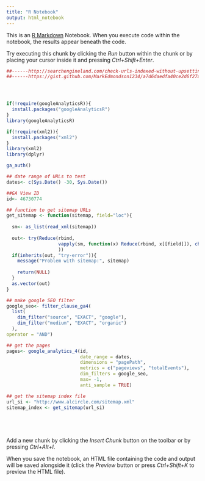 ```yaml
---
title: "R Notebook"
output: html_notebook
---
```


This is an [R Markdown](http://rmarkdown.rstudio.com) Notebook. When you execute code within the notebook, the results appear beneath the code. 

Try executing this chunk by clicking the *Run* button within the chunk or by placing your cursor inside it and pressing *Ctrl+Shift+Enter*. 

```r
##------http://searchengineland.com/check-urls-indexed-without-upsetting-google-follow-267472------
##------https://gist.github.com/MarkEdmondson1234/a7d6daedfa40ce2d6f27a1a5c56e9a50------




if(!require(googleAnalyticsR)){
  install.packages("googleAnalyticsR")
}
library(googleAnalyticsR)

if(!require(xml2)){
  install.packages("xml2")
}
library(xml2)
library(dplyr)

ga_auth()

## date range of URLs to test
dates<- c(Sys.Date() -30, Sys.Date())

##GA View ID
id<- 46730774

## function to get sitemap URLs
get_sitemap <- function(sitemap, field="loc"){
  
  sm<- as_list(read_xml(sitemap))
  
  out<- try(Reduce(rbind,
                   vapply(sm, function(x) Reduce(rbind, x[[field]]), character(1))
                   ))
  if(inherits(out, "try-error")){
    message("Problem with sitemap:", sitemap)
    
    return(NULL)
  }
  as.vector(out)
}

## make google SEO filter
google_seo<- filter_clause_ga4(
  list(
    dim_filter("source", "EXACT", "google"),
    dim_filter("medium", "EXACT", "organic")
  ),
operator = "AND")

## get the pages
pages<- google_analytics_4(id,
                           date_range = dates,
                           dimensions = "pagePath",
                           metrics = c("pageviews", "totalEvents"),
                           dim_filters = google_seo,
                           max= -1,
                           anti_sample = TRUE)

## get the sitemap index file
url_si <- "http://www.alcircle.com/sitemap.xml"
sitemap_index <- get_sitemap(url_si)






```

Add a new chunk by clicking the *Insert Chunk* button on the toolbar or by pressing *Ctrl+Alt+I*.

When you save the notebook, an HTML file containing the code and output will be saved alongside it (click the *Preview* button or press *Ctrl+Shift+K* to preview the HTML file).
